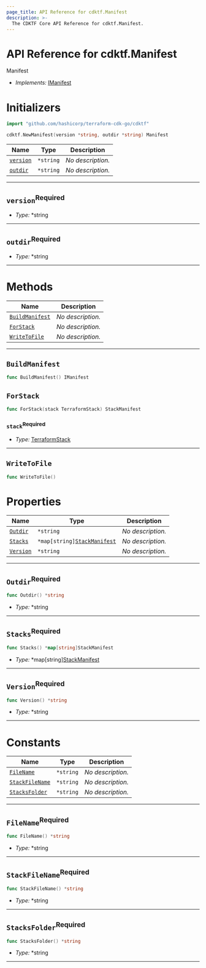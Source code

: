 ```yaml
---
page_title: API Reference for cdktf.Manifest
description: >-
  The CDKTF Core API Reference for cdktf.Manifest.
---
```


<!-- This file is generated through yarn generate-docs -->

# API Reference for cdktf.Manifest

   Manifest <a name="Manifest" id="cdktf.Manifest"></a>
  
  - *Implements:* <a href="#cdktf.IManifest">IManifest</a>
  
  # Initializers <a name="Initializers" id="cdktf.Manifest.Initializer"></a>
  
  ```go
  import "github.com/hashicorp/terraform-cdk-go/cdktf"
  
  cdktf.NewManifest(version *string, outdir *string) Manifest
  ```
  
  | **Name** | **Type** | **Description** |
  | --- | --- | --- |
  | <code><a href="#cdktf.Manifest.Initializer.parameter.version">version</a></code> | <code>*string</code> | *No description.* |
  | <code><a href="#cdktf.Manifest.Initializer.parameter.outdir">outdir</a></code> | <code>*string</code> | *No description.* |
  
  ---
  
  ## `version`<sup>Required</sup> <a name="version" id="cdktf.Manifest.Initializer.parameter.version"></a>
  
  - *Type:* *string
  
  ---
  
  ## `outdir`<sup>Required</sup> <a name="outdir" id="cdktf.Manifest.Initializer.parameter.outdir"></a>
  
  - *Type:* *string
  
  ---
  
  # Methods <a name="Methods" id="Methods"></a>
  
  | **Name** | **Description** |
  | --- | --- |
  | <code><a href="#cdktf.Manifest.buildManifest">BuildManifest</a></code> | *No description.* |
  | <code><a href="#cdktf.Manifest.forStack">ForStack</a></code> | *No description.* |
  | <code><a href="#cdktf.Manifest.writeToFile">WriteToFile</a></code> | *No description.* |
  
  ---
  
  ## `BuildManifest` <a name="BuildManifest" id="cdktf.Manifest.buildManifest"></a>
  
  ```go
  func BuildManifest() IManifest
  ```
  
  ## `ForStack` <a name="ForStack" id="cdktf.Manifest.forStack"></a>
  
  ```go
  func ForStack(stack TerraformStack) StackManifest
  ```
  
  ### `stack`<sup>Required</sup> <a name="stack" id="cdktf.Manifest.forStack.parameter.stack"></a>
  
  - *Type:* <a href="#cdktf.TerraformStack">TerraformStack</a>
  
  ---
  
  ## `WriteToFile` <a name="WriteToFile" id="cdktf.Manifest.writeToFile"></a>
  
  ```go
  func WriteToFile()
  ```
  
  
  # Properties <a name="Properties" id="Properties"></a>
  
  | **Name** | **Type** | **Description** |
  | --- | --- | --- |
  | <code><a href="#cdktf.Manifest.property.outdir">Outdir</a></code> | <code>*string</code> | *No description.* |
  | <code><a href="#cdktf.Manifest.property.stacks">Stacks</a></code> | <code>*map[string]<a href="#cdktf.StackManifest">StackManifest</a></code> | *No description.* |
  | <code><a href="#cdktf.Manifest.property.version">Version</a></code> | <code>*string</code> | *No description.* |
  
  ---
  
  ## `Outdir`<sup>Required</sup> <a name="Outdir" id="cdktf.Manifest.property.outdir"></a>
  
  ```go
  func Outdir() *string
  ```
  
  - *Type:* *string
  
  ---
  
  ## `Stacks`<sup>Required</sup> <a name="Stacks" id="cdktf.Manifest.property.stacks"></a>
  
  ```go
  func Stacks() *map[string]StackManifest
  ```
  
  - *Type:* *map[string]<a href="#cdktf.StackManifest">StackManifest</a>
  
  ---
  
  ## `Version`<sup>Required</sup> <a name="Version" id="cdktf.Manifest.property.version"></a>
  
  ```go
  func Version() *string
  ```
  
  - *Type:* *string
  
  ---
  
  # Constants <a name="Constants" id="Constants"></a>
  
  | **Name** | **Type** | **Description** |
  | --- | --- | --- |
  | <code><a href="#cdktf.Manifest.property.fileName">FileName</a></code> | <code>*string</code> | *No description.* |
  | <code><a href="#cdktf.Manifest.property.stackFileName">StackFileName</a></code> | <code>*string</code> | *No description.* |
  | <code><a href="#cdktf.Manifest.property.stacksFolder">StacksFolder</a></code> | <code>*string</code> | *No description.* |
  
  ---
  
  ## `FileName`<sup>Required</sup> <a name="FileName" id="cdktf.Manifest.property.fileName"></a>
  
  ```go
  func FileName() *string
  ```
  
  - *Type:* *string
  
  ---
  
  ## `StackFileName`<sup>Required</sup> <a name="StackFileName" id="cdktf.Manifest.property.stackFileName"></a>
  
  ```go
  func StackFileName() *string
  ```
  
  - *Type:* *string
  
  ---
  
  ## `StacksFolder`<sup>Required</sup> <a name="StacksFolder" id="cdktf.Manifest.property.stacksFolder"></a>
  
  ```go
  func StacksFolder() *string
  ```
  
  - *Type:* *string
  
  ---
  
